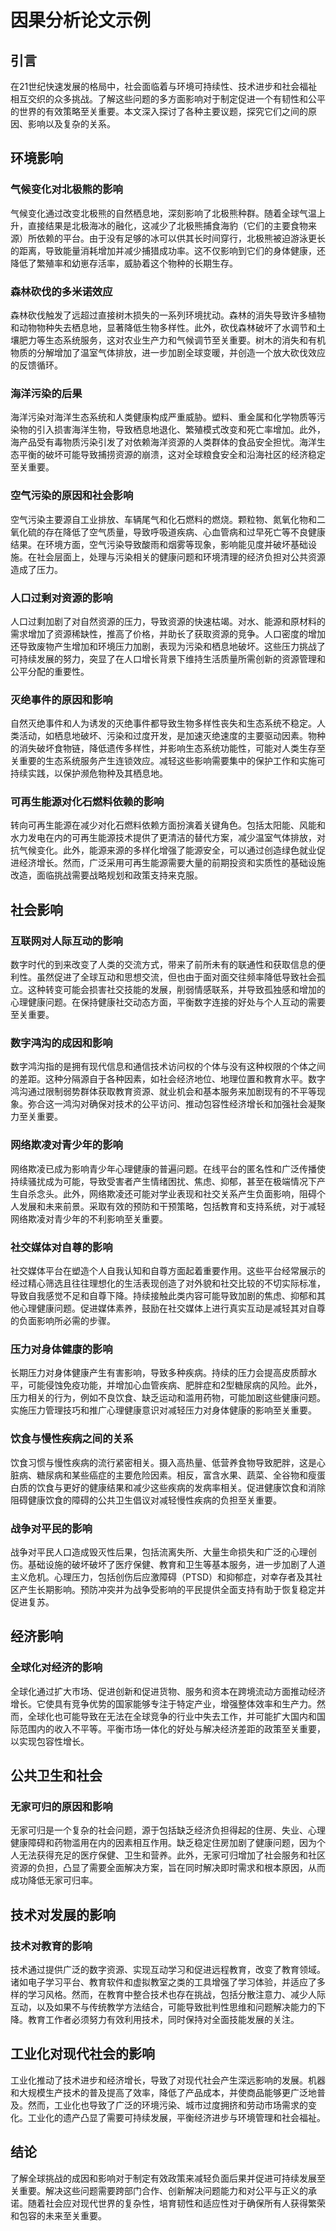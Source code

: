 # 因果分析论文示例


<div style={{ width: "100%", padding: 20, height: "70vh" }}>
  <Chat
    welcome={"您好，您想讨论或了解哪种类型的示例？"}
    teacherName={"Alex"}
    systemPrompt={"请帮助用户找到他们需要的示例论文！"}
  />
</div>

## 引言

在21世纪快速发展的格局中，社会面临着与环境可持续性、技术进步和社会福祉相互交织的众多挑战。了解这些问题的多方面影响对于制定促进一个有韧性和公平的世界的有效策略至关重要。本文深入探讨了各种主要议题，探究它们之间的原因、影响以及复杂的关系。

## 环境影响

### 气候变化对北极熊的影响

气候变化通过改变北极熊的自然栖息地，深刻影响了北极熊种群。随着全球气温上升，直接结果是北极海冰的融化，这减少了北极熊捕食海豹（它们的主要食物来源）所依赖的平台。由于没有足够的冰可以供其长时间穿行，北极熊被迫游泳更长的距离，导致能量消耗增加并减少捕猎成功率。这不仅影响到它们的身体健康，还降低了繁殖率和幼崽存活率，威胁着这个物种的长期生存。

### 森林砍伐的多米诺效应

森林砍伐触发了远超过直接树木损失的一系列环境扰动。森林的消失导致许多植物和动物物种失去栖息地，显著降低生物多样性。此外，砍伐森林破坏了水调节和土壤肥力等生态系统服务，这对农业生产力和气候调节至关重要。树木的消失和有机物质的分解增加了温室气体排放，进一步加剧全球变暖，并创造一个放大砍伐效应的反馈循环。

### 海洋污染的后果

海洋污染对海洋生态系统和人类健康构成严重威胁。塑料、重金属和化学物质等污染物的引入损害海洋生物，导致栖息地退化、繁殖模式改变和死亡率增加。此外，海产品受有毒物质污染引发了对依赖海洋资源的人类群体的食品安全担忧。海洋生态平衡的破坏可能导致捕捞资源的崩溃，这对全球粮食安全和沿海社区的经济稳定至关重要。

### 空气污染的原因和社会影响

空气污染主要源自工业排放、车辆尾气和化石燃料的燃烧。颗粒物、氮氧化物和二氧化硫的存在降低了空气质量，导致呼吸道疾病、心血管病和过早死亡等不良健康结果。在环境方面，空气污染导致酸雨和烟雾等现象，影响能见度并破坏基础设施。在社会层面上，处理与污染相关的健康问题和环境清理的经济负担对公共资源造成了压力。

### 人口过剩对资源的影响

人口过剩加剧了对自然资源的压力，导致资源的快速枯竭。对水、能源和原材料的需求增加了资源稀缺性，推高了价格，并助长了获取资源的竞争。人口密度的增加还导致废物产生增加和环境压力加剧，表现为污染和栖息地破坏。这些压力挑战了可持续发展的努力，突显了在人口增长背景下维持生活质量所需创新的资源管理和公平分配的重要性。

### 灭绝事件的原因和影响

自然灭绝事件和人为诱发的灭绝事件都导致生物多样性丧失和生态系统不稳定。人类活动，如栖息地破坏、污染和过度开发，是加速灭绝速度的主要驱动因素。物种的消失破坏食物链，降低遗传多样性，并影响生态系统功能性，可能对人类生存至关重要的生态系统服务产生连锁效应。减轻这些影响需要集中的保护工作和实施可持续实践，以保护濒危物种及其栖息地。

### 可再生能源对化石燃料依赖的影响

转向可再生能源在减少对化石燃料依赖方面扮演着关键角色。包括太阳能、风能和水力发电在内的可再生能源技术提供了更清洁的替代方案，减少温室气体排放，对抗气候变化。此外，能源来源的多样化增强了能源安全，可以通过创造绿色就业促进经济增长。然而，广泛采用可再生能源需要大量的前期投资和实质性的基础设施改造，面临挑战需要战略规划和政策支持来克服。

## 社会影响

### 互联网对人际互动的影响

数字时代的到来改变了人类的交流方式，带来了前所未有的联通性和获取信息的便利性。虽然促进了全球互动和思想交流，但也由于面对面交往频率降低导致社会孤立。这种转变可能会损害社交技能的发展，削弱情感联系，并导致孤独感和增加的心理健康问题。在保持健康社交动态方面，平衡数字连接的好处与个人互动的需要至关重要。

### 数字鸿沟的成因和影响

数字鸿沟指的是拥有现代信息和通信技术访问权的个体与没有这种权限的个体之间的差距。这种分隔源自于各种因素，如社会经济地位、地理位置和教育水平。数字鸿沟通过限制弱势群体获取教育资源、就业机会和基本服务来加剧现有的不平等现象。弥合这一鸿沟对确保对技术的公平访问、推动包容性经济增长和加强社会凝聚力至关重要。

### 网络欺凌对青少年的影响

网络欺凌已成为影响青少年心理健康的普遍问题。在线平台的匿名性和广泛传播使持续骚扰成为可能，导致受害者产生情绪困扰、焦虑、抑郁，甚至在极端情况下产生自杀念头。此外，网络欺凌还可能对学业表现和社交关系产生负面影响，阻碍个人发展和未来前景。采取有效的预防和干预策略，包括教育和支持系统，对于减轻网络欺凌对青少年的不利影响至关重要。

### 社交媒体对自尊的影响

社交媒体平台在塑造个人自我认知和自尊方面起着重要作用。这些平台经常展示的经过精心筛选且往往理想化的生活表现创造了对外貌和社交比较的不切实际标准，导致自我感觉不足和自尊下降。持续接触此类内容可能导致加剧的焦虑、抑郁和其他心理健康问题。促进媒体素养，鼓励在社交媒体上进行真实互动是减轻其对自尊的负面影响所必需的步骤。

### 压力对身体健康的影响

长期压力对身体健康产生有害影响，导致多种疾病。持续的压力会提高皮质醇水平，可能侵蚀免疫功能，并增加心血管疾病、肥胖症和2型糖尿病的风险。此外，压力相关的行为，例如不良饮食、缺乏运动和滥用药物，可能加剧这些健康问题。实施压力管理技巧和推广心理健康意识对减轻压力对身体健康的影响至关重要。

### 饮食与慢性疾病之间的关系

饮食习惯与慢性疾病的流行紧密相关。摄入高热量、低营养食物导致肥胖，这是心脏病、糖尿病和某些癌症的主要危险因素。相反，富含水果、蔬菜、全谷物和瘦蛋白质的饮食与更好的健康结果和减少这些疾病的发病率相关。促进健康饮食和消除阻碍健康饮食的障碍的公共卫生倡议对减轻慢性疾病的负担至关重要。

### 战争对平民的影响

战争对平民人口造成毁灭性后果，包括流离失所、大量生命损失和广泛的心理创伤。基础设施的破坏破坏了医疗保健、教育和卫生等基本服务，进一步加剧了人道主义危机。心理压力，包括创伤后应激障碍（PTSD）和抑郁症，对幸存者及其社区产生长期影响。预防冲突并为战争受影响的平民提供全面支持有助于恢复稳定并促进复苏。

## 经济影响

### 全球化对经济的影响

全球化通过扩大市场、促进创新和促进货物、服务和资本在跨境流动方面推动经济增长。它使具有竞争优势的国家能够专注于特定产业，增强整体效率和生产力。然而，全球化也可能导致在无法在全球竞争的行业中失去工作，并可能扩大国内和国际范围内的收入不平等。平衡市场一体化的好处与解决经济差距的政策至关重要，以实现包容性增长。

## 公共卫生和社会

### 无家可归的原因和影响

无家可归是一个复杂的社会问题，源于包括缺乏经济负担得起的住房、失业、心理健康障碍和药物滥用在内的因素相互作用。缺乏稳定住房加剧了健康问题，因为个人无法获得充足的医疗保健、卫生和营养。此外，无家可归增加了社会服务和社区资源的负担，凸显了需要全面解决方案，旨在同时解决即时需求和根本原因，从而成功降低无家可归率。

## 技术对发展的影响

### 技术对教育的影响

技术通过提供广泛的数字资源、实现互动学习和促进远程教育，改变了教育领域。诸如电子学习平台、教育软件和虚拟教室之类的工具增强了学习体验，并适应了多样的学习风格。然而，在教育中整合技术也存在挑战，包括分散注意力、减少人际互动，以及如果不与传统教学方法结合，可能导致批判性思维和问题解决能力的下降。教育工作者必须努力有效利用技术，同时保持对全面技能发展的关注。

## 工业化对现代社会的影响

工业化推动了技术进步和经济增长，导致了对现代社会产生深远影响的发展。机器和大规模生产技术的普及提高了效率，降低了产品成本，并使商品能够更广泛地普及。然而，工业化也导致了广泛的环境污染、城市过度拥挤和劳动市场需求的变化。工业化的遗产凸显了需要可持续发展，平衡经济进步与环境管理和社会福祉。

## 结论

了解全球挑战的成因和影响对于制定有效政策来减轻负面后果并促进可持续发展至关重要。解决这些问题需要跨部门合作、创新解决问题能力和对公平与正义的承诺。随着社会应对现代世界的复杂性，培育韧性和适应性对于确保所有人获得繁荣和包容的未来至关重要。

